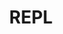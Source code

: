 ---
id: "node_easy_008"
questionType: "MULTIPLE_CHOICE"
title: "REPL"
description: "What does REPL stand for in Node.js?"
difficulty: "EASY"
category: "Node.js"
options:
  - "Read Evaluate Print Loop"
  - "Run Execute Parse Log"
  - "Repeat Execute Print Loop"
  - "Read Encode Print Log"
correctAnswer: 0
---